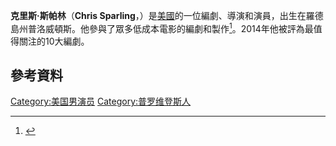 {{Infobox person
| image                     = 
| image_size                = 
| alt                       = 
| caption                   = 
| birth_name                = 
| birth_date                = {{Birth date and age|1977|03|21}}
| birth_place               = [[羅德島州|羅德島州]][[普洛威頓斯_(羅德島州)|普洛威頓斯]]
| death_date                = 
| death_place               = 
| other_names               = 
| occupation                = [[編劇|編劇]]，[[導演|導演]]，[[演員|演員]]
| spouse                    = [[Kerri_Morrone_Sparling|Kerri Morrone Sparling]] 
| partner                   = 
| website                   = <!-- {{URL|www.example.com}} -->
}}
'''克里斯·斯帕林'''（'''Chris Sparling'''，{{bd|1977年|3月21日}}）是[[美國|美國]]的一位編劇、導演和演員，出生在羅德島州普洛威頓斯。他參與了眾多低成本電影的編劇和製作<ref>{{Cite web |url=http://www.imdb.com/name/nm2133655/ |title=Chris Sparling, IMDB page |accessdate=2016-05-01 |archive-date=2020-12-15 |archive-url=https://web.archive.org/web/20201215130616/https://www.imdb.com/name/nm2133655/ |dead-url=no }}</ref>。2014年他被評為最值得關注的10大編劇。

==參考資料==
{{reflist}}
[[Category:美国男演员|Category:美国男演员]]
[[Category:普罗维登斯人|Category:普罗维登斯人]]